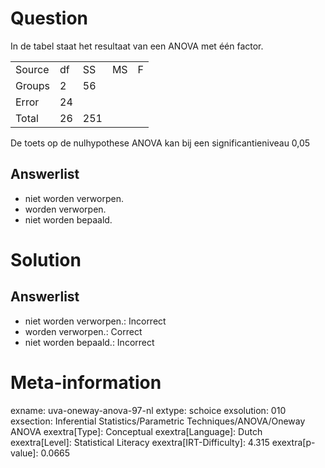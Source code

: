 Question
========

In de tabel staat het resultaat van een ANOVA met één factor.

  -------- ---- ----- ---- ---
  Source   df   SS    MS   F
  Groups   2    56         
  Error    24              
  Total    26   251        
  -------- ---- ----- ---- ---

De toets op de nulhypothese ANOVA kan bij een significantieniveau 0,05

Answerlist
----------

* niet worden verworpen.
* worden verworpen.
* niet worden bepaald.

Solution
========

Answerlist
----------

* niet worden verworpen.: Incorrect
* worden verworpen.: Correct
* niet worden bepaald.: Incorrect

Meta-information
================
exname: uva-oneway-anova-97-nl
extype: schoice
exsolution: 010
exsection: Inferential Statistics/Parametric Techniques/ANOVA/Oneway ANOVA
exextra[Type]: Conceptual
exextra[Language]: Dutch
exextra[Level]: Statistical Literacy
exextra[IRT-Difficulty]: 4.315
exextra[p-value]: 0.0665
